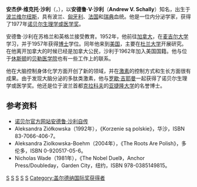 '''安杰伊·维克托·沙利'''（{{lang-pl|'''Andrzej Wiktor Schally'''}}，{{bd|1926年|11月30日}}），以'''安德鲁·V·沙利'''（'''Andrew V. Schally'''）知名，出生于[[波兰|波兰]][[维尔纽斯|维尔纽斯]]，具有波兰、[[匈牙利|匈牙利]]、[[法国|法国]]和[[瑞典|瑞典]]血统。他是一位内分泌学家，获得了1977年[[诺贝尔生理学或医学奖|诺贝尔生理学或医学奖]]。

安德鲁·沙利在苏格兰和英格兰接受教育。1952年，他前往[[加拿大|加拿大]]，在[[麦吉尔大学|麦吉尔大学]]学习，并于1957年获得[[博士|博士]]学位。同年他来到[[美国|美国]]，主要在[[杜兰大学|杜兰大学]]开展研究。在他离开加拿大的时候已经是加拿大公民，沙利于1962年加入美国国籍。他与位于[[休斯顿|休斯顿]]的[[贝勒医学院|贝勒医学院]]也有一些工作上的联系。

他在大脑控制身体化学方面开创了新的领域，并在[[激素|激素]]的控制方式和生长方面很有成果。由于发现大脑分泌的多肽类激素，他与[[罗歇·吉耶曼|罗歇·吉耶曼]]一起获得了诺贝尔生理学或医学奖。他还是位于波兰首都[[克拉科夫|克拉科夫]]的[[亚捷隆大学|亚捷隆大学]]的名誉博士。


== 参考资料 ==
* [http://nobelprize.org/nobel_prizes/medicine/laureates/1977/schally-autobio.html 诺贝尔官方网站安德鲁·沙利自传] {{Wayback|url=http://nobelprize.org/nobel_prizes/medicine/laureates/1977/schally-autobio.html |date=20070504133810 }}
* Aleksandra Ziółkowska（1992年），《Korzenie są polskie》，华沙，ISBN 83-7066-406-7。
* Aleksandra Ziolkowska-Boehm（2004年），《The Roots Are Polish》，多伦多，ISBN 0-920517-05-6。
* Nicholas Wade（1981年），《The Nobel Duel》，Anchor Press/Doubleday，Garden City，纽约，ISBN 978-0385149815。 

{{诺贝尔生理学或医学奖获得者 (1976年-2000年)}}
{{加拿大盖尔德纳国际奖获得者}}
{{阿尔伯特·拉斯克基础医学研究奖获得者}}

{{Authority control}}
[[Category:諾貝爾生理學或醫學獎獲得者|S]]
[[Category:美国科学家|S]]
[[Category:波兰科学家|S]]
[[Category:拉斯克基礎醫學研究獎得主|S]]
[[Category:麥吉爾大學校友|S]]
[[Category:盖尔德纳国际奖获得者|Category:盖尔德纳国际奖获得者]]
